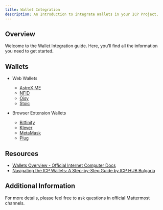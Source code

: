 ```yaml
---
title: Wallet Integration
description: An Introduction to integrate Wallets in your ICP Project.
---
```


## Overview

Welcome to the Wallet Integration guide. Here, you'll find all the information you need to get started.

## Wallets
- Web Wallets
   - [AstroX ME](#)
   - [NFID](#)
   - [Oisy](#)
   - [Stoic](#)

- Browser Extension Wallets 
   - [Bitfinity](#)
   - [Klever](#)
   - [MetaMask](#)
   - [Plug](wallet-integration/plug)

## Resources

- [Wallets Overview - Official Internet Computer Docs](https://internetcomputer.org/docs/current/developer-docs/defi/wallets/overview)
- [Navigating the ICP Wallets: A Step-by-Step Guide by ICP HUB Bulgaria](https://medium.com/@icpbalkans/navigating-the-icp-wallets-a-step-by-step-guide-f5c53c74cdb3#:~:text=It%20enables%20users%20to%20interact,engage%20with%20the%20ecosystem's%20offerings.)


## Additional Information

For more details, please feel free to ask questions in official Mattermost channels.
